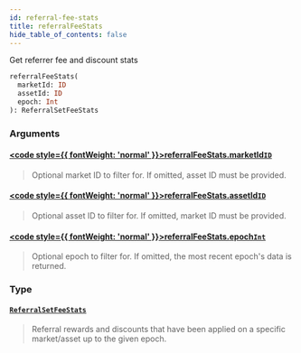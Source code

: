 ```yaml
---
id: referral-fee-stats
title: referralFeeStats
hide_table_of_contents: false
---
```








Get referrer fee and discount stats

```graphql
referralFeeStats(
  marketId: ID
  assetId: ID
  epoch: Int
): ReferralSetFeeStats
```


### Arguments

#### [<code style={{ fontWeight: 'normal' }}>referralFeeStats.<b>marketId</b></code>](#)<Bullet />[`ID`](/testnet/api/graphql/scalars/id) <Badge class="secondary" text="scalar"/>
> Optional market ID to filter for. If omitted, asset ID must be provided.
> 

#### [<code style={{ fontWeight: 'normal' }}>referralFeeStats.<b>assetId</b></code>](#)<Bullet />[`ID`](/testnet/api/graphql/scalars/id) <Badge class="secondary" text="scalar"/>
> Optional asset ID to filter for. If omitted, market ID must be provided.
> 

#### [<code style={{ fontWeight: 'normal' }}>referralFeeStats.<b>epoch</b></code>](#)<Bullet />[`Int`](/testnet/api/graphql/scalars/int) <Badge class="secondary" text="scalar"/>
> Optional epoch to filter for. If omitted, the most recent epoch's data is returned.
> 

### Type

#### [`ReferralSetFeeStats`](/testnet/api/graphql/objects/referral-set-fee-stats) <Badge class="secondary" text="object"/>
> Referral rewards and discounts that have been applied on a specific market/asset up to the given epoch.
> 





